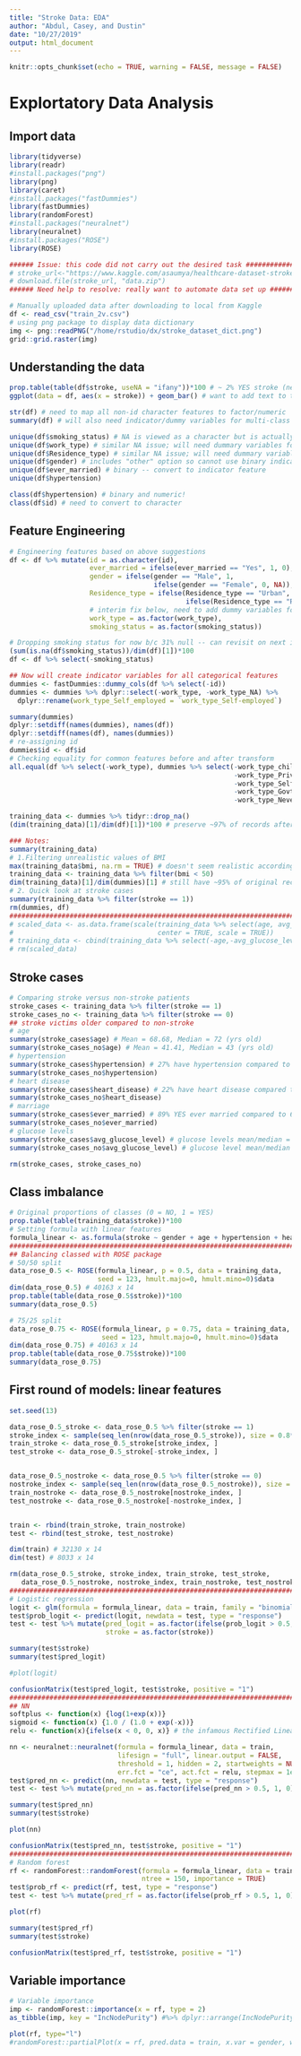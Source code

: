```yaml
---
title: "Stroke Data: EDA"
author: "Abdul, Casey, and Dustin"
date: "10/27/2019"
output: html_document
---
```


```r
knitr::opts_chunk$set(echo = TRUE, warning = FALSE, message = FALSE)
```
  
# Explortatory Data Analysis 

## Import data
  
```r
library(tidyverse)
library(readr)
#install.packages("png")
library(png)
library(caret)
#install.packages("fastDummies")
library(fastDummies)
library(randomForest)
#install.packages("neuralnet")
library(neuralnet)
#install.packages("ROSE")
library(ROSE)

###### Issue: this code did not carry out the desired task ##################
# stroke_url<-"https://www.kaggle.com/asaumya/healthcare-dataset-stroke-data#train_2v.csv"
# download.file(stroke_url, "data.zip")
###### Need help to resolve: really want to automate data set up ############

# Manually uploaded data after downloading to local from Kaggle
df <- read_csv("train_2v.csv")
# using png package to display data dictionary 
img <- png::readPNG("/home/rstudio/dx/stroke_dataset_dict.png")
grid::grid.raster(img)
```

## Understanding the data

```r
prop.table(table(df$stroke, useNA = "ifany"))*100 # ~ 2% YES stroke (need to balance classes)
ggplot(data = df, aes(x = stroke)) + geom_bar() # want to add text to this to include records

str(df) # need to map all non-id character features to factor/numeric
summary(df) # will also need indicator/dummy variables for multi-class categorical

unique(df$smoking_status) # NA is viewed as a character but is actually null
unique(df$work_type) # similar NA issue; will need dummary variables for each category
unique(df$Residence_type) # similar NA issue; will need dummary variables for each category
unique(df$gender) # includes "other" option so cannot use binary indicator
unique(df$ever_married) # binary -- convert to indicator feature
unique(df$hypertension)

class(df$hypertension) # binary and numeric!
class(df$id) # need to convert to character
```

## Feature Engineering

```r
# Engineering features based on above suggestions
df <- df %>% mutate(id = as.character(id),
                    ever_married = ifelse(ever_married == "Yes", 1, 0),
                    gender = ifelse(gender == "Male", 1,
                                    ifelse(gender == "Female", 0, NA)),
                    Residence_type = ifelse(Residence_type == "Urban", 1,
                                            ifelse(Residence_type == "Rural", 0, NA)),
                    # interim fix below, need to add dummy variables for below
                    work_type = as.factor(work_type),
                    smoking_status = as.factor(smoking_status))

# Dropping smoking status for now b/c 31% null -- can revisit on next iteration
(sum(is.na(df$smoking_status))/dim(df)[1])*100
df <- df %>% select(-smoking_status)

## Now will create indicator variables for all categorical features
dummies <- fastDummies::dummy_cols(df %>% select(-id))
dummies <- dummies %>% dplyr::select(-work_type, -work_type_NA) %>% 
  dplyr::rename(work_type_Self_employed = `work_type_Self-employed`)

summary(dummies)
dplyr::setdiff(names(dummies), names(df))
dplyr::setdiff(names(df), names(dummies))
# re-assigning id
dummies$id <- df$id
# Checking equality for common features before and after transform
all.equal(df %>% select(-work_type), dummies %>% select(-work_type_children,
                                                        -work_type_Private,
                                                        -work_type_Self_employed,
                                                        -work_type_Govt_job,
                                                        -work_type_Never_worked))

training_data <- dummies %>% tidyr::drop_na()
(dim(training_data)[1]/dim(df)[1])*100 # preserve ~97% of records after dropping null

### Notes:
summary(training_data)
# 1.Filtering unrealistic values of BMI
max(training_data$bmi, na.rm = TRUE) # doesn't seem realistic according to cdc
training_data <- training_data %>% filter(bmi < 50)
dim(training_data)[1]/dim(dummies)[1] # still have ~95% of original records 
# 2. Quick look at stroke cases
summary(training_data %>% filter(stroke == 1))
rm(dummies, df)
########################################################################
# scaled_data <- as.data.frame(scale(training_data %>% select(age, avg_glucose_level, bmi),
#                                    center = TRUE, scale = TRUE))
# training_data <- cbind(training_data %>% select(-age,-avg_glucose_level,-bmi), scaled_data)
# rm(scaled_data)
```

## Stroke cases

```r
# Comparing stroke versus non-stroke patients
stroke_cases <- training_data %>% filter(stroke == 1)
stroke_cases_no <- training_data %>% filter(stroke == 0)
## stroke victims older compared to non-stroke
# age
summary(stroke_cases$age) # Mean = 68.68, Median = 72 (yrs old)
summary(stroke_cases_no$age) # Mean = 41.41, Median = 43 (yrs old)
# hypertension
summary(stroke_cases$hypertension) # 27% have hypertension compared to 8% for non-stroke
summary(stroke_cases_no$hypertension)
# heart disease
summary(stroke_cases$heart_disease) # 22% have heart disease compared to 4% for non-stroke
summary(stroke_cases_no$heart_disease)
# marriage 
summary(stroke_cases$ever_married) # 89% YES ever married compared to 63% for non-stroke
summary(stroke_cases_no$ever_married)
# glucose levels
summary(stroke_cases$avg_glucose_level) # glucose levels mean/median = 130.25/104.6
summary(stroke_cases_no$avg_glucose_level) # glucose level mean/median = 102.97/91.14

rm(stroke_cases, stroke_cases_no)
```

## Class imbalance

```r
# Original proportions of classes (0 = NO, 1 = YES)
prop.table(table(training_data$stroke))*100
# Setting formula with linear features
formula_linear <- as.formula(stroke ~ gender + age + hypertension + heart_disease + ever_married + Residence_type + avg_glucose_level + bmi + work_type_children + work_type_Private + work_type_Never_worked + work_type_Self_employed + work_type_Govt_job)
########################################################################
## Balancing classed with ROSE package
# 50/50 split
data_rose_0.5 <- ROSE(formula_linear, p = 0.5, data = training_data, 
                      seed = 123, hmult.majo=0, hmult.mino=0)$data
dim(data_rose_0.5) # 40163 x 14
prop.table(table(data_rose_0.5$stroke))*100 
summary(data_rose_0.5)

# 75/25 split
data_rose_0.75 <- ROSE(formula_linear, p = 0.75, data = training_data, 
                       seed = 123, hmult.majo=0, hmult.mino=0)$data
dim(data_rose_0.75) # 40163 x 14
prop.table(table(data_rose_0.75$stroke))*100
summary(data_rose_0.75)

```


## First round of models: linear features

```r
set.seed(13)

data_rose_0.5_stroke <- data_rose_0.5 %>% filter(stroke == 1)
stroke_index <- sample(seq_len(nrow(data_rose_0.5_stroke)), size = 0.8*dim(data_rose_0.5_stroke)[1])
train_stroke <- data_rose_0.5_stroke[stroke_index, ]
test_stroke <- data_rose_0.5_stroke[-stroke_index, ]


data_rose_0.5_nostroke <- data_rose_0.5 %>% filter(stroke == 0)
nostroke_index <- sample(seq_len(nrow(data_rose_0.5_nostroke)), size = 0.8*dim(data_rose_0.5_nostroke)[1])
train_nostroke <- data_rose_0.5_nostroke[nostroke_index, ]
test_nostroke <- data_rose_0.5_nostroke[-nostroke_index, ]


train <- rbind(train_stroke, train_nostroke)
test <- rbind(test_stroke, test_nostroke)

dim(train) # 32130 x 14
dim(test) # 8033 x 14

rm(data_rose_0.5_stroke, stroke_index, train_stroke, test_stroke,
   data_rose_0.5_nostroke, nostroke_index, train_nostroke, test_nostroke)
########################################################################
# Logistic regression
logit <- glm(formula = formula_linear, data = train, family = "binomial")
test$prob_logit <- predict(logit, newdata = test, type = "response")
test <- test %>% mutate(pred_logit = as.factor(ifelse(prob_logit > 0.5, 1, 0)),
                        stroke = as.factor(stroke))

summary(test$stroke)
summary(test$pred_logit)

#plot(logit)

confusionMatrix(test$pred_logit, test$stroke, positive = "1")
########################################################################
## NN
softplus <- function(x) {log(1+exp(x))}
sigmoid <- function(x) {1.0 / (1.0 + exp(-x))}
relu <- function(x){ifelse(x < 0, 0, x)} # the infamous Rectified Linear Activation Function

nn <- neuralnet::neuralnet(formula = formula_linear, data = train, 
                           lifesign = "full", linear.output = FALSE, 
                           threshold = 1, hidden = 2, startweights = NULL, 
                           err.fct = "ce", act.fct = relu, stepmax = 1e7)
test$pred_nn <- predict(nn, newdata = test, type = "response")                       
test <- test %>% mutate(pred_nn = as.factor(ifelse(pred_nn > 0.5, 1, 0)))

summary(test$pred_nn)
summary(test$stroke)

plot(nn)

confusionMatrix(test$pred_nn, test$stroke, positive = "1")
########################################################################
# Random forest
rf <- randomForest::randomForest(formula = formula_linear, data = train, 
                                 ntree = 150, importance = TRUE)
test$prob_rf <- predict(rf, test, type = "response")
test <- test %>% mutate(pred_rf = as.factor(ifelse(prob_rf > 0.5, 1, 0)))

plot(rf)

summary(test$pred_rf)
summary(test$stroke)

confusionMatrix(test$pred_rf, test$stroke, positive = "1")
```

## Variable importance

```r
# Variable importance
imp <- randomForest::importance(x = rf, type = 2)
as_tibble(imp, key = "IncNodePurity") #%>% dplyr::arrange(IncNodePurity)

plot(rf, type="l")
#randomForest::partialPlot(x = rf, pred.data = train, x.var = gender, which.class = 1)
```
